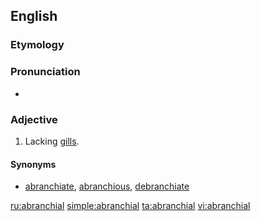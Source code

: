 ==English==

===Etymology===
{{prefix|a|branchial|lang=en}}

===Pronunciation===
* {{a|US}} {{IPA|/eɪˈbɹæŋ.ki.l̩/|lang=en}}

===Adjective===
{{en-adj|-}}

# {{context|zoology|lang=en}} Lacking [[gill]]s.

====Synonyms====
*[[abranchiate]], [[abranchious]], [[debranchiate]]

[[ru:abranchial]]
[[simple:abranchial]]
[[ta:abranchial]]
[[vi:abranchial]]